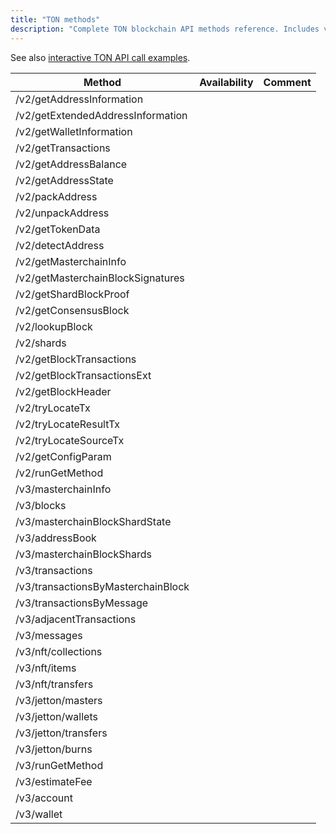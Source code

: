 ```yaml
---
title: "TON methods"
description: "Complete TON blockchain API methods reference. Includes v2 and v3 endpoints for addresses, transactions, blocks, NFTs, Jettons, and smart contracts."
---
```


See also [interactive TON API call examples](/reference/getting-started-ton).

| Method                             | Availability | Comment |
| ---------------------------------- | ------------ | ------- |
| /v2/getAddressInformation          | <Icon icon="square-check"  iconType="solid" />            |         |
| /v2/getExtendedAddressInformation  | <Icon icon="square-check"  iconType="solid" />            |         |
| /v2/getWalletInformation           | <Icon icon="square-check"  iconType="solid" />            |         |
| /v2/getTransactions                | <Icon icon="square-check"  iconType="solid" />            |         |
| /v2/getAddressBalance              | <Icon icon="square-check"  iconType="solid" />            |         |
| /v2/getAddressState                | <Icon icon="square-check"  iconType="solid" />            |         |
| /v2/packAddress                    | <Icon icon="square-check"  iconType="solid" />            |         |
| /v2/unpackAddress                  | <Icon icon="square-check"  iconType="solid" />            |         |
| /v2/getTokenData                   | <Icon icon="square-check"  iconType="solid" />            |         |
| /v2/detectAddress                  | <Icon icon="square-check"  iconType="solid" />            |         |
| /v2/getMasterchainInfo             | <Icon icon="square-check"  iconType="solid" />            |         |
| /v2/getMasterchainBlockSignatures  | <Icon icon="square-check"  iconType="solid" />            |         |
| /v2/getShardBlockProof             | <Icon icon="square-check"  iconType="solid" />            |         |
| /v2/getConsensusBlock              | <Icon icon="square-check"  iconType="solid" />            |         |
| /v2/lookupBlock                    | <Icon icon="square-check"  iconType="solid" />            |         |
| /v2/shards                         | <Icon icon="square-check"  iconType="solid" />            |         |
| /v2/getBlockTransactions           | <Icon icon="square-check"  iconType="solid" />            |         |
| /v2/getBlockTransactionsExt        | <Icon icon="square-check"  iconType="solid" />            |         |
| /v2/getBlockHeader                 | <Icon icon="square-check"  iconType="solid" />            |         |
| /v2/tryLocateTx                    | <Icon icon="square-check"  iconType="solid" />            |         |
| /v2/tryLocateResultTx              | <Icon icon="square-check"  iconType="solid" />            |         |
| /v2/tryLocateSourceTx              | <Icon icon="square-check"  iconType="solid" />            |         |
| /v2/getConfigParam                 | <Icon icon="square-check"  iconType="solid" />            |         |
| /v2/runGetMethod                   | <Icon icon="square-check"  iconType="solid" />            |         |
| /v3/masterchainInfo                | <Icon icon="square-check"  iconType="solid" />            |         |
| /v3/blocks                         | <Icon icon="square-check"  iconType="solid" />            |         |
| /v3/masterchainBlockShardState     | <Icon icon="square-check"  iconType="solid" />            |         |
| /v3/addressBook                    | <Icon icon="square-check"  iconType="solid" />            |         |
| /v3/masterchainBlockShards         | <Icon icon="square-check"  iconType="solid" />            |         |
| /v3/transactions                   | <Icon icon="square-check"  iconType="solid" />            |         |
| /v3/transactionsByMasterchainBlock | <Icon icon="square-check"  iconType="solid" />            |         |
| /v3/transactionsByMessage          | <Icon icon="square-check"  iconType="solid" />            |         |
| /v3/adjacentTransactions           | <Icon icon="square-check"  iconType="solid" />            |         |
| /v3/messages                       | <Icon icon="square-check"  iconType="solid" />            |         |
| /v3/nft/collections                | <Icon icon="square-check"  iconType="solid" />            |         |
| /v3/nft/items                      | <Icon icon="square-check"  iconType="solid" />            |         |
| /v3/nft/transfers                  | <Icon icon="square-check"  iconType="solid" />            |         |
| /v3/jetton/masters                 | <Icon icon="square-check"  iconType="solid" />            |         |
| /v3/jetton/wallets                 | <Icon icon="square-check"  iconType="solid" />            |         |
| /v3/jetton/transfers               | <Icon icon="square-check"  iconType="solid" />            |         |
| /v3/jetton/burns                   | <Icon icon="square-check"  iconType="solid" />            |         |
| /v3/runGetMethod                   | <Icon icon="square-check"  iconType="solid" />            |         |
| /v3/estimateFee                    | <Icon icon="square-check"  iconType="solid" />            |         |
| /v3/account                        | <Icon icon="square-check"  iconType="solid" />            |         |
| /v3/wallet                         | <Icon icon="square-check"  iconType="solid" />            |         |
